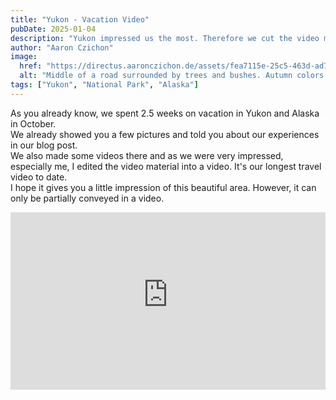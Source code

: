 ```yaml
---
title: "Yukon - Vacation Video"
pubDate: 2025-01-04
description: "Yukon impressed us the most. Therefore we cut the video material into a video."
author: "Aaron Czichon"
image:
  href: "https://directus.aaronczichon.de/assets/fea7115e-25c5-463d-ad79-cf72ba093aca.jpg?quality=70&width=1600"
  alt: "Middle of a road surrounded by trees and bushes. Autumn colors. It is wet and the fog hangs in the mountains in the background. The road turns left in front of the mountains."
tags: ["Yukon", "National Park", "Alaska"]
---
```


As you already know, we spent 2.5 weeks on vacation in Yukon and Alaska in October.   
We already showed you a few pictures and told you about our experiences in our blog post.   
We also made some videos there and as we were very impressed, especially me, I edited the video material into a video. It's our longest travel video to date.   
I hope it gives you a little impression of this beautiful area. However, it can only be partially conveyed in a video. 

<div style="position: relative; padding-top: 56.25%;">
  <iframe
    src="https://customer-rnx58v5rm01lsk0m.cloudflarestream.com/66db432766e9c1e4ad37498dc276d1fb/iframe?poster=https%3A%2F%2Fcustomer-rnx58v5rm01lsk0m.cloudflarestream.com%2F66db432766e9c1e4ad37498dc276d1fb%2Fthumbnails%2Fthumbnail.jpg%3Ftime%3D%26height%3D600"
    loading="lazy"
    style="border: none; position: absolute; top: 0; left: 0; height: 100%; width: 100%;"
    allow="accelerometer; gyroscope; autoplay; encrypted-media; picture-in-picture;"
    allowfullscreen="true"
  ></iframe>
</div>